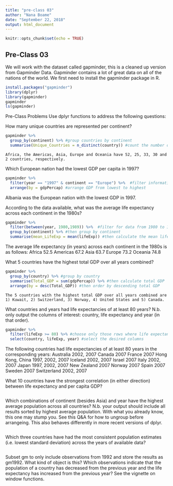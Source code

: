 ---
title: "pre-class 03"
author: "Nana Boame"
date: "September 22, 2018"
output: html_document
---

```{r setup, include=FALSE}
knitr::opts_chunk$set(echo = TRUE)
```

## Pre-Class 03

We will work with the dataset called gapminder, this is a cleaned up version from Gapminder Data. Gapminder contains a lot of great data on all of the nations of the world. We first need to install the gapminder package in R.

```{r}
install.packages("gapminder")
library(dplyr)
library(gapminder)
gapminder
ls(gapminder)
```

Pre-Class Problems
Use dplyr functions to address the following questions:

How many unique countries are represented per continent?
```{r}
gapminder %>% 
  group_by(continent) %>% #group countries by continent
  summarise(Unique_Countries = n_distinct(country)) #count the number of countries by continent
```
    Africa, the Americas, Asia, Europe and Oceania have 52, 25, 33, 30 and 2 countries, respectively.


Which European nation had the lowest GDP per capita in 1997?
```{r}
gapminder %>%
  filter(year == "1997" & continent == "Europe") %>%  #filter information for European nations in 1997
  arrange(by = gdpPercap) #arrange GDP from lowest to highest
```
  Albania was the European nation with the lowest GDP in 1997. 
  
According to the data available, what was the average life expectancy across each continent in the 1980s?
```{r}
gapminder %>%
  filter(between(year, 1980,1989)) %>%  #filter for data from 1980 to 1989
  group_by(continent) %>% #then group by continent
  summarise(mean_LifeExp = mean(lifeExp)) #then calculate the mean life expectancy
```
  The average life expectancy (in years) across each continent in the 1980s is as follows:
    Africa    52.5
    Americas  67.2
    Asia      63.7
    Europe    73.2
    Oceania   74.8

What 5 countries have the highest total GDP over all years combined?
```{r}
gapminder %>%
  group_by(country) %>% #group by country
  summarise(Total_GDP = sum(gdpPercap)) %>% #then calculate total GDP
  arrange(by = desc(Total_GDP)) #then order by descending total GDP

```
    The 5 countries with the highest total GDP over all years combined are 1) Kuwait, 2) Switzerland, 3) Norway, 4) United States and 5) Canada. 

What countries and years had life expectancies of at least 80 years? N.b. only output the columns of interest: country, life expectancy and year (in that order).
```{r}
gapminder %>%
  filter(lifeExp >= 80) %>% #choose only those rows where life expectancy is equal to or greater than 80
  select(country, lifeExp, year) #select the desired columns
```
  The following countries had life expectancies of at least 80 years in the corresponding years:
    Australia               2002, 2007
    Canada                        2007
    France                        2007
    Hong Kong, China  1997, 2002, 2007
    Iceland                 2002, 2007
    Israel                        2007
    Italy                   2002, 2007
    Japan             1997, 2002, 2007
    New Zealand                   2007
    Norway                        2007
    Spain                         2007
    Sweden                        2007
    Switzerland             2002, 2007

What 10 countries have the strongest correlation (in either direction) between life expectancy and per capita GDP?
```{r}

```


Which combinations of continent (besides Asia) and year have the highest average population across all countries? N.b. your output should include all results sorted by highest average population. With what you already know, this one may stump you. See this Q&A for how to ungroup before arrangeing. This also behaves differently in more recent versions of dplyr.
```{r}

```


Which three countries have had the most consistent population estimates (i.e. lowest standard deviation) across the years of available data?
```{r}

```


Subset gm to only include observations from 1992 and store the results as gm1992. What kind of object is this?
Which observations indicate that the population of a country has decreased from the previous year and the life expectancy has increased from the previous year? See the vignette on window functions.
```{r}

```

